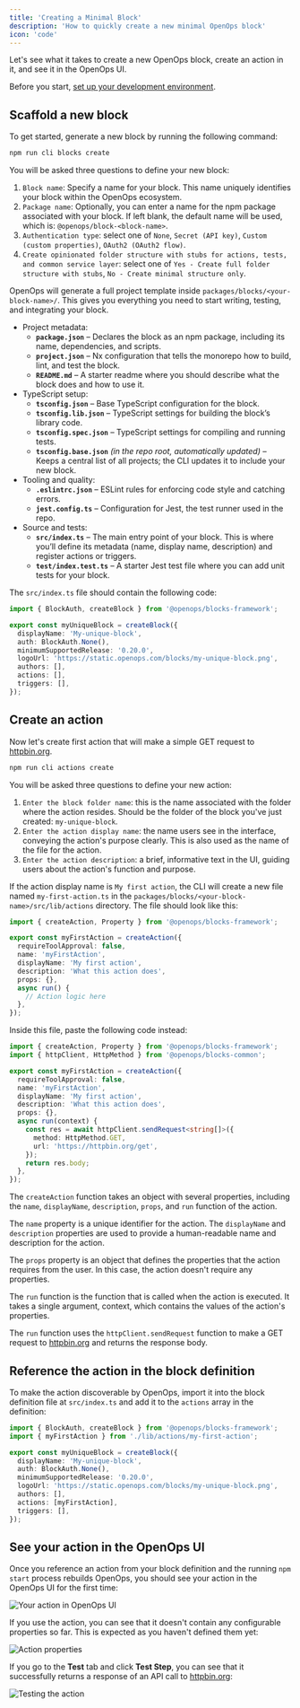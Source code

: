 ```yaml
---
title: 'Creating a Minimal Block'
description: 'How to quickly create a new minimal OpenOps block'
icon: 'code'
---
```


Let's see what it takes to create a new OpenOps block, create an action in it, and see it in the OpenOps UI.

Before you start, [set up your development environment](/contributing/development-environment/).

## Scaffold a new block

To get started, generate a new block by running the following command:

```bash
npm run cli blocks create
```

You will be asked three questions to define your new block:

1. `Block name`: Specify a name for your block. This name uniquely identifies your block within the OpenOps ecosystem.
2. `Package name`: Optionally, you can enter a name for the npm package associated with your block. If left blank, the default name will be used, which is: `@openops/block-<block-name>`.
3. `Authentication type`: select one of `None`, `Secret (API key)`, `Custom (custom properties)`, `OAuth2 (OAuth2 flow)`.
4. `Create opinionated folder structure with stubs for actions, tests, and common service layer`: select one of `Yes - Create full folder structure with stubs`, `No - Create minimal structure only`.

OpenOps will generate a full project template inside `packages/blocks/<your-block-name>/`. This gives you everything you need to start writing, testing, and integrating your block.

* Project metadata:
    * **`package.json`** – Declares the block as an npm package, including its name, dependencies, and scripts.
    * **`project.json`** – Nx configuration that tells the monorepo how to build, lint, and test the block.
    * **`README.md`** – A starter readme where you should describe what the block does and how to use it.
* TypeScript setup:
    * **`tsconfig.json`** – Base TypeScript configuration for the block.
    * **`tsconfig.lib.json`** – TypeScript settings for building the block’s library code.
    * **`tsconfig.spec.json`** – TypeScript settings for compiling and running tests.
    * **`tsconfig.base.json`** *(in the repo root, automatically updated)* – Keeps a central list of all projects; the CLI updates it to include your new block.
* Tooling and quality:
    * **`.eslintrc.json`** – ESLint rules for enforcing code style and catching errors.
    * **`jest.config.ts`** – Configuration for Jest, the test runner used in the repo.
* Source and tests:
    * **`src/index.ts`** – The main entry point of your block. This is where you’ll define its metadata (name, display name, description) and register actions or triggers.
    * **`test/index.test.ts`** – A starter Jest test file where you can add unit tests for your block.

The `src/index.ts` file should contain the following code:

```ts
import { BlockAuth, createBlock } from '@openops/blocks-framework';

export const myUniqueBlock = createBlock({
  displayName: 'My-unique-block',
  auth: BlockAuth.None(),
  minimumSupportedRelease: '0.20.0',
  logoUrl: 'https://static.openops.com/blocks/my-unique-block.png',
  authors: [],
  actions: [],
  triggers: [],
});
```

## Create an action

Now let's create first action that will make a simple GET request to [httpbin.org](https://httpbin.org/).

```bash
npm run cli actions create
```

You will be asked three questions to define your new action:

1. `Enter the block folder name`: this is the name associated with the folder where the action resides. Should be the folder of the block you've just created: `my-unique-block`.
2. `Enter the action display name`: the name users see in the interface, conveying the action's purpose clearly. This is also used as the name of the file for the action.
3. `Enter the action description`: a brief, informative text in the UI, guiding users about the action's function and purpose.

If the action display name is `My first action`, the CLI will create a new file named `my-first-action.ts` in the `packages/blocks/<your-block-name>/src/lib/actions` directory. The file should look like this:

```typescript
import { createAction, Property } from '@openops/blocks-framework';

export const myFirstAction = createAction({
  requireToolApproval: false,
  name: 'myFirstAction',
  displayName: 'My first action',
  description: 'What this action does',
  props: {},
  async run() {
    // Action logic here
  },
});
```

Inside this file, paste the following code instead:

```typescript
import { createAction, Property } from '@openops/blocks-framework';
import { httpClient, HttpMethod } from '@openops/blocks-common';

export const myFirstAction = createAction({
  requireToolApproval: false,
  name: 'myFirstAction',
  displayName: 'My first action',
  description: 'What this action does',
  props: {},
  async run(context) {
    const res = await httpClient.sendRequest<string[]>({
      method: HttpMethod.GET,
      url: 'https://httpbin.org/get',
    });
    return res.body;
  },
});
```

The `createAction` function takes an object with several properties, including the `name`, `displayName`, `description`, `props`, and `run` function of the action.

The `name` property is a unique identifier for the action. The `displayName` and `description` properties are used to provide a human-readable name and description for the action.

The `props` property is an object that defines the properties that the action requires from the user. In this case, the action doesn't require any properties.

The `run` function is the function that is called when the action is executed. It takes a single argument, context, which contains the values of the action's properties.

The `run` function uses the `httpClient.sendRequest` function to make a GET request to [httpbin.org](https://httpbin.org/) and returns the response body.

## Reference the action in the block definition

To make the action discoverable by OpenOps, import it into the block definition file at `src/index.ts` and add it to the `actions` array in the definition:

```typescript
import { BlockAuth, createBlock } from '@openops/blocks-framework';
import { myFirstAction } from './lib/actions/my-first-action';

export const myUniqueBlock = createBlock({
  displayName: 'My-unique-block',
  auth: BlockAuth.None(),
  minimumSupportedRelease: '0.20.0',
  logoUrl: 'https://static.openops.com/blocks/my-unique-block.png',
  authors: [],
  actions: [myFirstAction],
  triggers: [],
});
```

## See your action in the OpenOps UI

Once you reference an action from your block definition and the running `npm start` process rebuilds OpenOps, you should see your action in the OpenOps UI for the first time:

![Your action in OpenOps UI](/images/contributing/action-debuts-in-openops-ui.png)

If you use the action, you can see that it doesn't contain any configurable properties so far. This is expected as you haven't defined them yet:

![Action properties](/images/contributing/action-properties-none.png)

If you go to the **Test** tab and click **Test Step**, you can see that it successfully returns a response of an API call to [httpbin.org](https://httpbin.org/):

![Testing the action](/images/contributing/action-testing.png)
